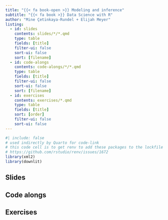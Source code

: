 ```yaml
---
title: "{{< fa book-open >}} Modeling and inference"
subtitle: "{{< fa book >}} Data Science with R"
author: "Mine Çetinkaya-Rundel + Elijah Meyer"
listing:
  - id: slides
    contents: slides/*/*.qmd
    type: table
    fields: [title]
    filter-ui: false
    sort-ui: false
    sort: [filename]
  - id: code-alongs
    contents: code-alongs/*/*.qmd
    type: table
    fields: [title]
    filter-ui: false
    sort-ui: false
    sort: [filename]
  - id: exercises
    contents: exercises/*.qmd
    type: table
    fields: [title]
    sort: [order]
    filter-ui: false
    sort-ui: false
---
```


```r
#| include: false
# used indirectly by Quarto for code-link
# this code cell is to get renv to add these packages to the lockfile
# https://github.com/rstudio/renv/issues/1672
library(xml2)
library(downlit)
```


## Slides

::: {#slides}
:::

## Code alongs

::: {#code-alongs}
:::

## Exercises

::: {#exercises}
:::
